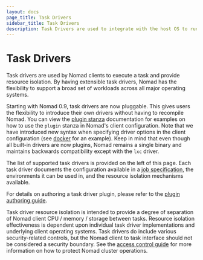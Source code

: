 ```yaml
---
layout: docs
page_title: Task Drivers
sidebar_title: Task Drivers
description: Task Drivers are used to integrate with the host OS to run tasks in Nomad.
---
```


# Task Drivers

Task drivers are used by Nomad clients to execute a task and provide resource
isolation. By having extensible task drivers, Nomad has the flexibility to
support a broad set of workloads across all major operating systems.

Starting with Nomad 0.9, task drivers are now pluggable. This gives users the
flexibility to introduce their own drivers without having to recompile Nomad.
You can view the [plugin stanza][plugin] documentation for examples on how to
use the `plugin` stanza in Nomad's client configuration. Note that we have
introduced new syntax when specifying driver options in the client configuration
(see [docker][docker_plugin] for an example). Keep in mind that even though all
built-in drivers are now plugins, Nomad remains a single binary and maintains
backwards compatibility except with the `lxc` driver.

The list of supported task drivers is provided on the left of this page. Each
task driver documents the configuration available in a [job
specification](/docs/job-specification), the environments it can be
used in, and the resource isolation mechanisms available.

For details on authoring a task driver plugin, please refer to the [plugin
authoring guide][plugin_guide].

Task driver resource isolation is intended to provide a degree of separation of
Nomad client CPU / memory / storage between tasks. Resource isolation
effectiveness is dependent upon individual task driver implementations and
underlying client operating systems. Task drivers do include various
security-related controls, but the Nomad client to task interface should not be
considered a security boundary. See the [access control guide][acl_guide] for
more information on how to protect Nomad cluster operations.

[plugin]: /docs/configuration/plugin.html
[docker_plugin]: /docs/drivers/docker#client-requirements
[plugin_guide]: /docs/internals/plugins
[acl_guide]: https://learn.hashicorp.com/nomad/acls/policies
